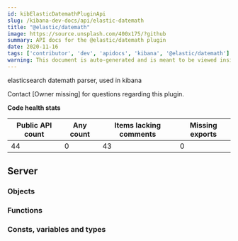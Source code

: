 ```yaml
---
id: kibElasticDatemathPluginApi
slug: /kibana-dev-docs/api/elastic-datemath
title: "@elastic/datemath"
image: https://source.unsplash.com/400x175/?github
summary: API docs for the @elastic/datemath plugin
date: 2020-11-16
tags: ['contributor', 'dev', 'apidocs', 'kibana', '@elastic/datemath']
warning: This document is auto-generated and is meant to be viewed inside our experimental, new docs system. Reach out in #docs-engineering for more info.
---
```


elasticsearch datemath parser, used in kibana

Contact [Owner missing] for questions regarding this plugin.

**Code health stats**

| Public API count  | Any count | Items lacking comments | Missing exports |
|-------------------|-----------|------------------------|-----------------|
| 44 | 0 | 43 | 0 |

## Server

### Objects
<DocDefinitionList data={elasticDatemathObj.server.objects}/>

### Functions
<DocDefinitionList data={elasticDatemathObj.server.functions}/>

### Consts, variables and types
<DocDefinitionList data={elasticDatemathObj.server.misc}/>

